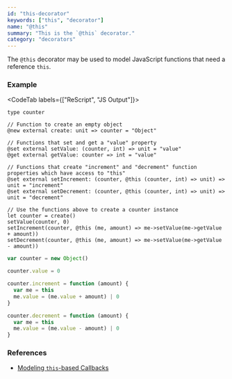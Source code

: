 ```yaml
---
id: "this-decorator"
keywords: ["this", "decorator"]
name: "@this"
summary: "This is the `@this` decorator."
category: "decorators"
---
```


The `@this` decorator may be used to model JavaScript functions that need a reference `this`.

### Example

<CodeTab labels={["ReScript", "JS Output"]}>

```res
type counter

// Function to create an empty object
@new external create: unit => counter = "Object"

// Functions that set and get a "value" property
@set external setValue: (counter, int) => unit = "value"
@get external getValue: counter => int = "value"

// Functions that create "increment" and "decrement" function properties which have access to "this"
@set external setIncrement: (counter, @this (counter, int) => unit) => unit = "increment"
@set external setDecrement: (counter, @this (counter, int) => unit) => unit = "decrement"

// Use the functions above to create a counter instance
let counter = create()
setValue(counter, 0)
setIncrement(counter, @this (me, amount) => me->setValue(me->getValue + amount))
setDecrement(counter, @this (me, amount) => me->setValue(me->getValue - amount))
```

```js
var counter = new Object()

counter.value = 0

counter.increment = function (amount) {
  var me = this
  me.value = (me.value + amount) | 0
}

counter.decrement = function (amount) {
  var me = this
  me.value = (me.value - amount) | 0
}
```

</CodeTab>

### References

* [Modeling `this`-based Callbacks](/docs/manual/latest/bind-to-js-function#modeling-this-based-callbacks)
